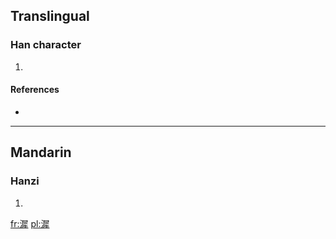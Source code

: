 ==Translingual==

===Han character===
{{Han char|rn=85|rad=水|as=12|sn=15|four=|canj=水尸水手 (ESEQ)}}

# {{defn|Han|sort=水12}}

====References====
* {{Han ref|kx=0648.040|dkj=18219|hdz=31749.090|uh=6F3D|ud=28477}}

----

==Mandarin==

===Hanzi===
{{cmn-hanzi|pin=[[tí]] ([[ti2]])|wg=t'i<sup>2</sup>}}

# {{defn|lang=cmn|sort=水12}}

[[fr:漽]]
[[pl:漽]]
